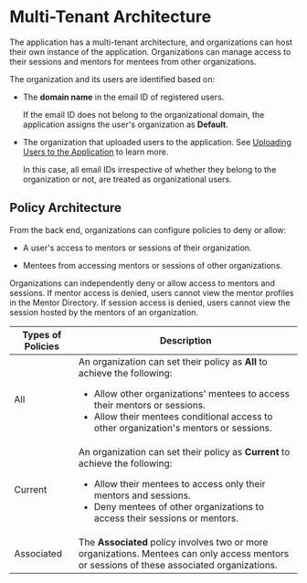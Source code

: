 
# Multi-Tenant Architecture

The <PartialExample mentored /> application has a multi-tenant architecture, and organizations can host their own instance of the application. Organizations can manage access to their sessions and mentors for mentees from other organizations.

The organization and its users are identified based on:

* The **domain name** in the email ID of registered users. 

    <p>  
        <Admonition type="note">
        <p>If the email ID does not belong to the organizational domain, the application assigns the user's organization as <b>Default</b>.</p>
        </Admonition>
    </p>

* The organization that uploaded users to the application. See [Uploading Users to the Application](bulkupload) to learn more.

    <p>  
        <Admonition type="note">
        <p>In this case, all email IDs irrespective of whether they belong to the organization or not, are treated as organizational users.</p>
        </Admonition>
    </p>

## Policy Architecture

From the back end, organizations can configure policies to deny or allow:

* A user's access to mentors or sessions of their organization.

* Mentees from accessing mentors or sessions of other organizations.

Organizations can independently deny or allow access to mentors and sessions. If mentor access is denied, users cannot view the mentor profiles in the Mentor Directory. If session access is denied, users cannot view the session hosted by the mentors of an organization.

|Types of Policies|Description|
| ----------- | ----------- |
|All|An organization can set their policy as **All** to achieve the following:<ul><li>Allow other organizations' mentees to access their mentors or sessions.</li><li>Allow their mentees conditional access to other organization's mentors or sessions.</li></ul>|
|Current|An organization can set their policy as **Current** to achieve the following:<ul><li>Allow their mentees to access only their mentors and sessions.</li><li>Deny mentees of other organizations to access their sessions or mentors.</li></ul>|
|Associated|The **Associated** policy involves two or more organizations. Mentees can only access mentors or sessions of these associated organizations.|



